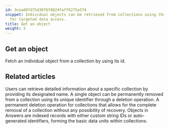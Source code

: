 ```yaml
---
id: 3cead87d75d38f6f8024faff6275a374
snippet: Individual objects can be retrieved from collections using their unique identifiers
  for targeted data access.
title: Get an object
weight: 3
---
```


## Get an object

Fetch an individual object from a collection by using its id.


## Related articles
<CardGrid>
<LinkTitleCard header="<b>Collections > Get a collection</b>" href="/products/answers/collections/get-collection/" > Users can retrieve detailed information about a specific collection by providing its designated name. </LinkTitleCard>
<LinkTitleCard header="<b>Objects > Delete an object</b>" href="/products/answers/objects/delete-object/" > A single object can be permanently removed from a collection using its unique identifier through a deletion operation. </LinkTitleCard>
<LinkTitleCard header="<b>Collections > Delete a collection</b>" href="/products/answers/collections/delete-collection/" > A permanent deletion operation for collections that allows for the complete removal of a collection without any possibility of recovery. </LinkTitleCard>
<LinkTitleCard header="<b>Answers > Objects</b>" href="/products/answers/objects/" > Objects in Answers are indexed records with either custom string IDs or auto-generated identifiers, forming the basic data units within collections. </LinkTitleCard>
</CardGrid>
